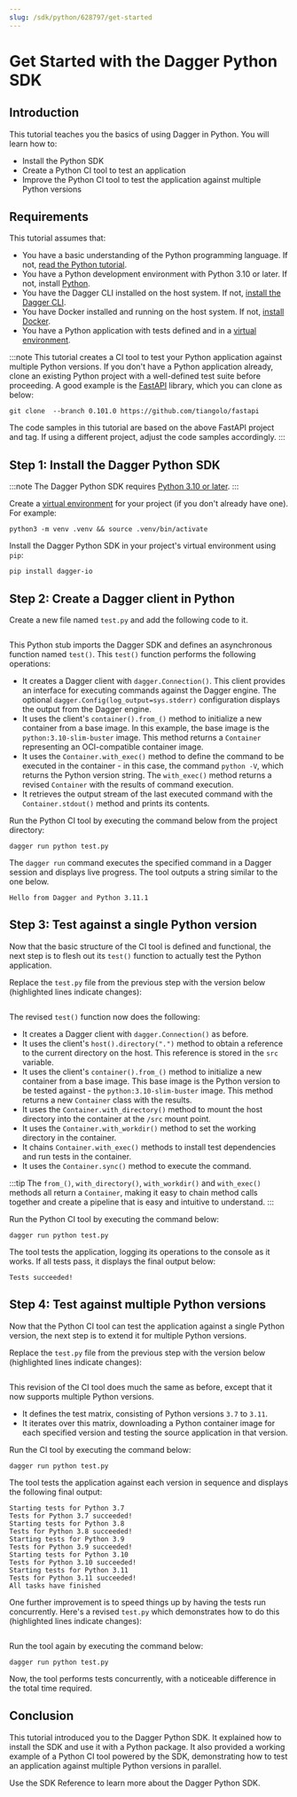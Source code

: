 ```yaml
---
slug: /sdk/python/628797/get-started
---
```


# Get Started with the Dagger Python SDK

## Introduction

This tutorial teaches you the basics of using Dagger in Python. You will learn how to:

- Install the Python SDK
- Create a Python CI tool to test an application
- Improve the Python CI tool to test the application against multiple Python versions

## Requirements

This tutorial assumes that:

- You have a basic understanding of the Python programming language. If not, [read the Python tutorial](https://www.python.org/about/gettingstarted/).
- You have a Python development environment with Python 3.10 or later. If not, install [Python](https://www.python.org/downloads/).
- You have the Dagger CLI installed on the host system. If not, [install the Dagger CLI](../../cli/465058-install.mdx).
- You have Docker installed and running on the host system. If not, [install Docker](https://docs.docker.com/engine/install/).
- You have a Python application with tests defined and in a [virtual environment](https://packaging.python.org/en/latest/tutorials/installing-packages/#creating-virtual-environments).

:::note
This tutorial creates a CI tool to test your Python application against multiple Python versions. If you don't have a Python application already, clone an existing Python project with a well-defined test suite before proceeding. A good example is the [FastAPI](https://github.com/tiangolo/fastapi) library, which you can clone as below:

```shell
git clone  --branch 0.101.0 https://github.com/tiangolo/fastapi
```

The code samples in this tutorial are based on the above FastAPI project and tag. If using a different project, adjust the code samples accordingly.
:::

## Step 1: Install the Dagger Python SDK

:::note
The Dagger Python SDK requires [Python 3.10 or later](https://docs.python.org/3/using/index.html).
:::

Create a [virtual environment](https://packaging.python.org/en/latest/tutorials/installing-packages/#creating-virtual-environments) for your project (if you don't already have one). For example:

```shell
python3 -m venv .venv && source .venv/bin/activate
```

Install the Dagger Python SDK in your project's virtual environment using `pip`:

```shell
pip install dagger-io
```

## Step 2: Create a Dagger client in Python

Create a new file named `test.py` and add the following code to it.

```python file=snippets/get-started/step1/test.py
```

This Python stub imports the Dagger SDK and defines an asynchronous function named `test()`. This `test()` function performs the following operations:

- It creates a Dagger client with `dagger.Connection()`. This client provides an interface for executing commands against the Dagger engine. The optional `dagger.Config(log_output=sys.stderr)` configuration displays the output from the Dagger engine.
- It uses the client's `container().from_()` method to initialize a new container from a base image. In this example, the base image is the `python:3.10-slim-buster` image. This method returns a `Container` representing an OCI-compatible container image.
- It uses the `Container.with_exec()` method to define the command to be executed in the container - in this case, the command `python -V`, which returns the Python version string. The `with_exec()` method returns a revised `Container` with the results of command execution.
- It retrieves the output stream of the last executed command with the `Container.stdout()` method and prints its contents.

Run the Python CI tool by executing the command below from the project directory:

```shell
dagger run python test.py
```

The `dagger run` command executes the specified command in a Dagger session and displays live progress. The tool outputs a string similar to the one below.

```shell
Hello from Dagger and Python 3.11.1
```

## Step 3: Test against a single Python version

Now that the basic structure of the CI tool is defined and functional, the next step is to flesh out its `test()` function to actually test the Python application.

Replace the `test.py` file from the previous step with the version below (highlighted lines indicate changes):

```python file=snippets/get-started/step3/test.py
```

The revised `test()` function now does the following:

- It creates a Dagger client with `dagger.Connection()` as before.
- It uses the client's `host().directory(".")` method to obtain a reference to the current directory on the host. This reference is stored in the `src` variable.
- It uses the client's `container().from_()` method to initialize a new container from a base image. This base image is the Python version to be tested against - the `python:3.10-slim-buster` image. This method returns a new `Container` class with the results.
- It uses the `Container.with_directory()` method to mount the host directory into the container at the `/src` mount point.
- It uses the `Container.with_workdir()` method to set the working directory in the container.
- It chains `Container.with_exec()` methods to install test dependencies and run tests in the container.
- It uses the `Container.sync()` method to execute the command.

:::tip
The `from_()`, `with_directory()`, `with_workdir()` and `with_exec()` methods all return a `Container`, making it easy to chain method calls together and create a pipeline that is easy and intuitive to understand.
:::

Run the Python CI tool by executing the command below:

```shell
dagger run python test.py
```

The tool tests the application, logging its operations to the console as it works. If all tests pass, it displays the final output below:

```shell
Tests succeeded!
```

## Step 4: Test against multiple Python versions

Now that the Python CI tool can test the application against a single Python version, the next step is to extend it for multiple Python versions.

Replace the `test.py` file from the previous step with the version below (highlighted lines indicate changes):

```python file=snippets/get-started/step4a/test.py
```

This revision of the CI tool does much the same as before, except that it now supports multiple Python versions.

- It defines the test matrix, consisting of Python versions `3.7` to `3.11`.
- It iterates over this matrix, downloading a Python container image for each specified version and testing the source application in that version.

Run the CI tool by executing the command below:

```shell
dagger run python test.py
```

The tool tests the application against each version in sequence and displays the following final output:

```shell
Starting tests for Python 3.7
Tests for Python 3.7 succeeded!
Starting tests for Python 3.8
Tests for Python 3.8 succeeded!
Starting tests for Python 3.9
Tests for Python 3.9 succeeded!
Starting tests for Python 3.10
Tests for Python 3.10 succeeded!
Starting tests for Python 3.11
Tests for Python 3.11 succeeded!
All tasks have finished
```

One further improvement is to speed things up by having the tests run concurrently. Here's a revised `test.py` which demonstrates how to do this (highlighted lines indicate changes):

```python file=snippets/get-started/step4b/test.py
```

Run the tool again by executing the command below:

```shell
dagger run python test.py
```

Now, the tool performs tests concurrently, with a noticeable difference in the total time required.

## Conclusion

This tutorial introduced you to the Dagger Python SDK. It explained how to install the SDK and use it with a Python package. It also provided a working example of a Python CI tool powered by the SDK, demonstrating how to test an application against multiple Python versions in parallel.

Use the SDK Reference to learn more about the Dagger Python SDK.
